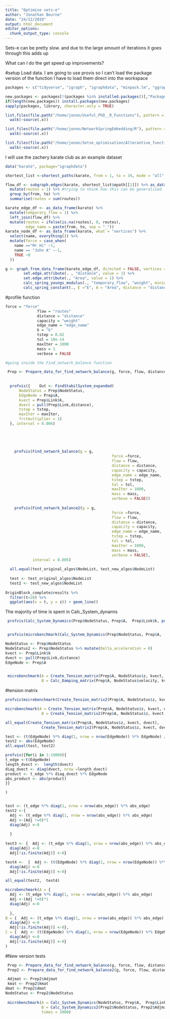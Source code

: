```yaml
---
title: "Optimise sets-e"
author: "Jonathan Bourne"
date: "24/12/2019"
output: html_document
editor_options: 
  chunk_output_type: console
---
```


Sets-e can be pretty slow. and due to the large amount of iterations it goes through this adds up

What can I do the get speed up improvements?

#setup
Load data. I am going to use provis so I can't load the package version of the function I have to load them direct into the workspace
```r
packages <- c("tidyverse", "igraph", "igraphdata", "minpack.lm", "ggraph", "profvis", "microbenchmark")

new.packages <- packages[!(packages %in% installed.packages()[,"Package"])]
if(length(new.packages)) install.packages(new.packages)
sapply(packages, library, character.only = TRUE)

list.files(file.path("/home/jonno/Useful_PhD__R_Functions"), pattern = ".R", full.names = T) %>%
  walk(~source(.x))

list.files(file.path("/home/jonno/NetworkSpringEmbedding/R"), pattern = ".R", full.names = T) %>%
  walk(~source(.x))

list.files(file.path("/home/jonno/Setse_optimisation/Alterantive_functions"), pattern = ".R", full.names = T) %>%
  walk(~source(.x))
```


I will use the zachery karate club as an example dataset
```r
data("karate", package="igraphdata")

shortest_list <-shortest_paths(karate, from = 1, to = 34, mode = "all" , weights = get.edge.attribute(karate, "weight"), output = "both")

flow_df <- subgraph.edges(karate, shortest_list$epath[[1]]) %>% as_data_frame() %>% 
  mutate(routes = 1) %>% #trying to think how this can be generalised
  group_by(from, to) %>%
  summarise(routes = sum(routes))

karate_edge_df <- as_data_frame(karate) %>%
  mutate(temporary_flow = 1) %>%
  left_join(flow_df) %>%
  mutate(routes = ifelse(is.na(routes), 0, routes),
         edge_name = paste(from, to, sep = "_"))
karate_node_df <- as_data_frame(karate, what = "vertices") %>%
  select(name, everything()) %>%
  mutate(force = case_when(
    name =="Mr Hi" ~1,
    name == "John A" ~-1,
    TRUE ~0
  ))

g <- graph_from_data_frame(karate_edge_df, directed = FALSE, vertices = karate_node_df)  %>%
        set.edge.attribute(. , "distance", value = 1) %>%
        set.edge.attribute(., "Area", value = 1) %>%
        calc_spring_youngs_modulus(., "temporary_flow", "weight", minimum_value = 100, stretch_range = 1000) %>%
        calc_spring_constant(., E ="E", A = "Area", distance = "distance") 

```



#profile function
```r


force = "force"
              flow = "routes" 
              distance = "distance" 
              capacity = "weight"
              edge_name = "edge_name"
              k = "k"
              tstep = 0.02
              tol = 10e-14
              maxIter = 1000
              mass = 1
              verbose = FALSE

#going inside the Find_network_balance function

 Prep <- Prepare_data_for_find_network_balance(g, force, flow, distance, mass, edge_name)
  
  
  profvis({    Out <- FindStabilSystem_expanded(
      NodeStatus = Prep$NodeStatus, 
      EdgeNode = Prep$A, 
      kvect = Prep$Link$k, 
      dvect = pull(Prep$Link,distance), 
      tstep = tstep, 
      maxIter = maxIter, 
      frctmultiplier = 1) 
  }, interval = 0.006)
  
  

  
    
    profvis(Find_network_balance(g = g,
                                               force =force,
                                               flow = flow,
                                               distance = distance,
                                               capacity = capacity,
                                               edge_name = edge_name,
                                               tstep = tstep,
                                               tol = tol,
                                               maxIter = 1000,
                                               mass = mass,
                                               verbose = FALSE))
    
    profvis(Find_network_balance2(g = g,
                                               force =force,
                                               flow = flow,
                                               distance = distance,
                                               capacity = capacity,
                                               edge_name = edge_name,
                                               tstep = tstep,
                                               tol = tol,
                                               maxIter = 1000,
                                               mass = mass,
                                               verbose = FALSE),
            interval = 0.005)
    
  all.equal(test_original_algos$NodeList, test_new_algos$NodeList)
    
  test <- test_original_algos$NodeList
  test2 <- test_new_algos$NodeList
  
OriginBlock_complete$results %>%
  filter(t<20) %>%
  ggplot(aes(x = t, y = z)) + geom_line()
```


The majority of time is spent in Calc_System_dynamis

```r
 profvis(Calc_System_Dynamics(Prep$NodeStatus, Prep$A,  Prep$Link$k, pull(Prep$Link,distance), tstep, 1))


 profvis(microbenchmark(Calc_System_Dynamics(Prep$NodeStatus, Prep$A,  Prep$Link$k, pull(Prep$Link,distance), tstep, 1)), interval = 0.005)

NodeStatus <- Prep$NodeStatus
NodeStatus2 <- Prep$NodeStatus %>% mutate(Delta_acceleration = 0)
kvect <- Prep$Link$k
dvect <- pull(Prep$Link,distance)
EdgeNode <- Prep$A


 microbenchmark(A = Create_Tension_matrix(Prep$A, NodeStatus$z, kvect, dvect),
                B = Calc_Damping_matrix(Prep$A, NodeStatus$velocity, kvect, NodeStatus$mass))
```

#tension matrix
```r
profvis(microbenchmark(Create_Tension_matrix2(Prep$A, NodeStatus$z, kvect, dvect), times = 1000), interval = 0.005 )

microbenchmark(A = Create_Tension_matrix(Prep$A, NodeStatus$z, kvect, dvect),
                B = Create_Tension_matrix2(Prep$A, NodeStatus$z, kvect, dvect))

all_equal(Create_Tension_matrix(Prep$A, NodeStatus$z, kvect, dvect),
                Create_Tension_matrix2(Prep$A, NodeStatus$z, kvect, dvect))

test <- (t(EdgeNode) %*% diag(1, nrow = nrow(EdgeNode)) %*% EdgeNode) / (t(EdgeNode) %*% diag(1, nrow = nrow(EdgeNode)) %*% EdgeNode) 
test2 <- abs(EdgeNode)
all.equal(test, test2)

profvis({for(i in 1:10000){
t_edge <-t(EdgeNode)
length_dvect <-  length(dvect)
diag_dvect <- diag(dvect, nrow =length_dvect) 
product <- t_edge %*% diag_dvect %*% EdgeNode
abs_product <- abs(product)
}}

)


test <- (t_edge %*% diag(1, nrow = nrow(abs_edge)) %*% abs_edge)
test2 <-{ 
  Adj <- (t_edge %*% diag(1, nrow = nrow(abs_edge)) %*% abs_edge)
  Adj <-(Adj !=0)*1
  diag(Adj) <-0
  
  }
  
test3 <- {  Adj <- (t_edge %*% diag(1, nrow = nrow(abs_edge)) %*% abs_edge) / (t_edge %*% diag(1, nrow = nrow(abs_edge)) %*% abs_edge) 
  diag(Adj) <-0
  Adj[!is.finite(Adj)] <-0}

test4 <-  {  Adj <- (t(EdgeNode) %*% diag(1, nrow = nrow(EdgeNode)) %*% EdgeNode) / (t(EdgeNode) %*% diag(1, nrow = nrow(EdgeNode)) %*% EdgeNode) 
  diag(Adj) <-0
  Adj[!is.finite(Adj)] <-0}

all_equal(test2,  test4)

microbenchmark(A = { 
  Adj <- (t_edge %*% diag(1, nrow = nrow(abs_edge)) %*% abs_edge)
  Adj <-(Adj !=0)*1
  diag(Adj) <-0
  
  },
B = {  Adj <- (t_edge %*% diag(1, nrow = nrow(abs_edge)) %*% abs_edge) / (t_edge %*% diag(1, nrow = nrow(abs_edge)) %*% abs_edge) 
  diag(Adj) <-0
  Adj[!is.finite(Adj)] <-0},
C = {  Adj <- (t(EdgeNode) %*% diag(1, nrow = nrow(EdgeNode)) %*% EdgeNode) / (t(EdgeNode) %*% diag(1, nrow = nrow(EdgeNode)) %*% EdgeNode) 
  diag(Adj) <-0
  Adj[!is.finite(Adj)] <-0}
)
```



#New version tests

```r
 Prep <- Prepare_data_for_find_network_balance(g, force, flow, distance, mass, edge_name)
 Prep2 <- Prepare_data_for_find_network_balance2(g, force, flow, distance, mass, edge_name)

 Adjmat <- Prep2$Adjmat
 kmat <- Prep2$kmat
dmat <- Prep2$dmat
NodeStatus <- Prep2$NodeStatus
 
 microbenchmark(A = Calc_System_Dynamics(NodeStatus, Prep$A,  Prep$Link$k, pull(Prep$Link,distance), tstep, 1),
                B = Calc_System_Dynamics2(Prep2$NodeStatus, Prep2$Adjmat,  Prep2$kmat, Prep2$dmat, tstep, 1),
                times = 1000)



```

